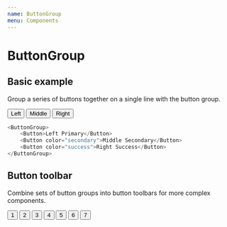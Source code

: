 ```yaml
---
name: ButtonGroup
menu: Components
---
```



# ButtonGroup

<PropsTable1 of={Button} />

## Basic example

Group a series of buttons together on a single line with the button group. 

<Preview>
  <ButtonGroup>
    <Button color="secondary">Left</Button>
    <Button color="secondary">Middle</Button>
    <Button color="secondary">Right</Button>
  </ButtonGroup>
</Preview>

```typescript jsx
<ButtonGroup>
    <Button>Left Primary</Button>
    <Button color="secondary">Middle Secondary</Button>
    <Button color="success">Right Success</Button>
</ButtonGroup>
```

## Button toolbar

Combine sets of button groups into button toolbars for more complex components.

<Preview>
  <ButtonToolbar>
    <ButtonGroup margin={{right: '1rem'}}>
      <Button>1</Button>
      <Button>2</Button>
      <Button>3</Button>
    </ButtonGroup>
    <ButtonGroup margin={{right: '1rem'}}>
      <Button>4</Button>
      <Button>5</Button>
    </ButtonGroup>
    <ButtonGroup>
      <Button>6</Button>
      <Button>7</Button>
    </ButtonGroup>
  </ButtonToolbar>
</Preview>